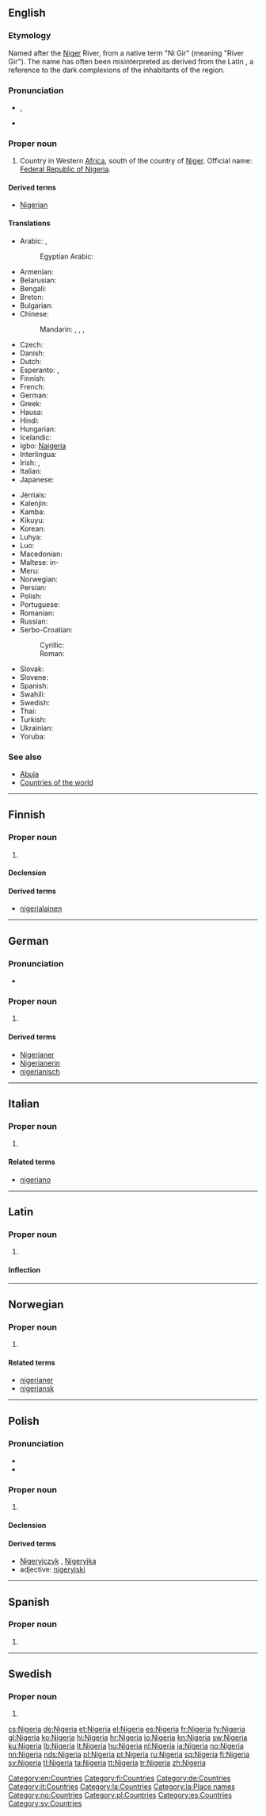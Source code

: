 {{also|Nigéria|Nígería|Niger}}
==English==
{{wikipedia}}
{{wikipedia|lang=simple}}

===Etymology===
Named after the [[Niger]] River, from a native term "Ni Gir" (meaning "River Gir"). The name has often been misinterpreted as derived from the Latin {{term|niger|lang=la||black}}, a reference to the dark complexions of the inhabitants of the region.

===Pronunciation===
* {{a|UK}} {{IPA|/naɪˈdʒɪə(ɹ).i.ə/}}, {{X-SAMPA|/naI"dZI@(r).i.@/}}
* {{audio|En-us-Nigeria.ogg|Audio}}

===Proper noun===
{{en-proper noun}}

# Country in Western [[Africa]], south of the country of [[Niger]]. Official name: [[Federal Republic of Nigeria]].

====Derived terms====
* [[Nigerian]]

====Translations====
{{trans-top| in Western Africa}}
* Arabic: {{t-|ar|نيجيريا|f|tr=nijiiriya}}, {{t-|ar|نايجيريا|f|tr=nayjiiriya}}
*: Egyptian Arabic: {{tø|arz|نايجيريا|sc=Arab}}
* Armenian: {{t-|hy|Նիգերիա|tr=Nigeria}}
* Belarusian: {{t-|be|Нігерыя|f|tr=Nihéryja}}
* Bengali: {{t-|bn|নাইজেরিয়া}}
* Breton: {{t-|br|Nigeria}}
* Bulgarian: {{t-|bg|Нигерия|f|tr=Nigérija}}
* Chinese:
*: Mandarin: {{t-|cmn|尼日利亞|sc=Hani}}, {{t-|cmn|尼日利亚|tr=Nírìlìyà|sc=Hani}}, {{t-|cmn|奈及利亞|sc=Hani}}, {{t-|cmn|奈及利亚|tr=Nàijílìyà|sc=Hani}} {{qualifier|Taiwan}}
* Czech: {{t+|cs|Nigérie|f}}
* Danish: {{t-|da|Nigeria}}
* Dutch: {{t+|nl|Nigeria}}
* Esperanto: {{t-|eo|Nigerio}}, {{t-|eo|Niĝerio}}
* Finnish: {{t+|fi|Nigeria}}
* French: {{t+|fr|Nigeria|m}}
* German: {{t+|de|Nigeria}}
* Greek: {{t+|el|Νιγηρία|f|tr=Nigiría}}
* Hausa: {{t-|ha|Nijeriya}}
* Hindi: {{t+|hi|नाइजीरिया|tr=nā'ijīriyā}}
* Hungarian: {{t+|hu|Nigéria}}
* Icelandic: {{t|is|Nígería|f}}
* Igbo: [[Naigeria]]
* Interlingua: {{t-|ia|Nigeria}}
* Irish: {{t-|ga|Nigéir|f|alt=An Nigéir}}, {{t-|ga|Poblacht Chónaidhme na Nigéire|f}}
* Italian: {{t-|it|Nigeria|f}}
* Japanese: {{t+|ja|ナイジェリア|tr=Naijeria}}
{{trans-mid}}
* Jèrriais: {{tø|roa-jer|Nigérie|f}}
* Kalenjin: {{tø|kln|Nijeria}}
* Kamba: {{tø|kam|Nijeria}}
* Kikuyu: {{tø|ki|Nigeria}}
* Korean: {{t+|ko|나이지리아|tr=Naijiria|sc=Hang}}
* Luhya: {{tø|luy|Nigeria}}
* Luo: {{tø|luo|Nigeria}}
* Macedonian: {{t+|mk|Нигерија|f|tr=Nigérija}}
* Maltese: in-{{t-|mt|Niġerja}}
* Meru: {{tø|mer|Nigeria}}
* Norwegian: {{t+|no|Nigeria}}
* Persian: {{t-|fa|نیجریه|tr=Nijeriye|sc=fa-Arab}}
* Polish: {{t+|pl|Nigeria|f}}
* Portuguese: {{t+|pt|Nigéria|f}}
* Romanian: {{t-|ro|Nigeria|f}}
* Russian: {{t-|ru|Нигерия|f|tr=Nigérija}}
* Serbo-Croatian:
*: Cyrillic: {{t-|sh|Нигерија|f}}
*: Roman: {{t-|sh|Nigerija|f}}
* Slovak: {{t-|sk|Nigéria|f}}
* Slovene: {{t-|sl|Nigerija|f}}
* Spanish: {{t+|es|Nigeria|f}}
* Swahili: {{t+|sw|Nijeria}}
* Swedish: {{t+|sv|Nigeria}}
* Thai: {{t-|th|ไนเธอเรีย}}
* Turkish: {{t+|tr|Nijerya}}
* Ukrainian: {{t+|uk|Нігерія|f|tr=Nihérija}}
* Yoruba: {{t-|yo|Nàìjíríà}}
{{trans-bottom}}

===See also===
* [[Abuja]]
* [[Appendix:Countries of the world|Countries of the world]]

[[Category:en:Countries]]

----

==Finnish==
{{wikipedia|lang=fi}}

===Proper noun===
{{fi-proper noun}}

# {{l|en|Nigeria}}

====Declension====
{{fi-decl-kulkija|Nigeri|nopl=1}}

====Derived terms====
* [[nigerialainen]]

[[Category:fi:Countries]]

----

==German==
{{wikipedia|lang=de}}

===Pronunciation===
* {{audio|De-Nigeria.ogg|Audio}}

===Proper noun===
{{head|de|proper noun}} {{n}}

# {{l|en|Nigeria}}

====Derived terms====
* [[Nigerianer]]
* [[Nigerianerin]]
* [[nigerianisch]]

[[Category:de:Countries]]

----

==Italian==
{{wikipedia|lang=it}}

===Proper noun===
{{it-proper noun|f}}

# {{l|en|Nigeria}}

====Related terms====
* [[nigeriano]]

[[Category:it:Countries]]

----

==Latin==
{{wikipedia|lang=la}}

===Proper noun===
{{la-proper noun|Nigeria|Nigeriae|Nigeriae|f|first}}

# {{l|en|Nigeria}}

====Inflection====
{{la-decl-1st-loc|Nigeri}}

[[Category:la:Countries]]
[[Category:la:Place names]]

----

==Norwegian==
{{wikipedia|lang=nb}}
{{wikipedia|lang=nn}}

===Proper noun===
{{head|no|proper noun}}

# {{l|en|Nigeria}}

====Related terms====
* [[nigerianer]]
* [[nigeriansk]]

[[Category:no:Countries]]

----

==Polish==
{{wikipedia|lang=pl}}

===Pronunciation===
* {{IPA|/ɲiˈɡɛrja/|lang=pl}}
* {{audio|Pl-Nigeria.ogg|Audio}}

===Proper noun===
{{head|pl|proper noun|g=f}}

# {{l|en|Nigeria}}

====Declension====
{{pl-decl-noun-sing
|Nigeria
|Nigerii
|Nigerii
|Nigerię
|Nigerią
|Nigerii
|Nigerio
}}

====Derived terms====
* [[Nigeryjczyk]] {{m}}, [[Nigeryjka]] {{f}}
* adjective: [[nigeryjski]]

[[Category:pl:Countries]]

----

==Spanish==
{{wikipedia|lang=es}}

===Proper noun===
{{es-proper noun|f}}

# {{l|en|Nigeria}}

[[Category:es:Countries]]

----

==Swedish==
{{wikipedia|lang=sv}}

===Proper noun===
{{head|sv|proper noun}}

# {{l|en|Nigeria}}

[[Category:sv:Countries]]

[[cs:Nigeria]]
[[de:Nigeria]]
[[et:Nigeria]]
[[el:Nigeria]]
[[es:Nigeria]]
[[fr:Nigeria]]
[[fy:Nigeria]]
[[gl:Nigeria]]
[[ko:Nigeria]]
[[hi:Nigeria]]
[[hr:Nigeria]]
[[io:Nigeria]]
[[kn:Nigeria]]
[[sw:Nigeria]]
[[ku:Nigeria]]
[[lb:Nigeria]]
[[lt:Nigeria]]
[[hu:Nigeria]]
[[nl:Nigeria]]
[[ja:Nigeria]]
[[no:Nigeria]]
[[nn:Nigeria]]
[[nds:Nigeria]]
[[pl:Nigeria]]
[[pt:Nigeria]]
[[ru:Nigeria]]
[[sq:Nigeria]]
[[fi:Nigeria]]
[[sv:Nigeria]]
[[tl:Nigeria]]
[[ta:Nigeria]]
[[tt:Nigeria]]
[[tr:Nigeria]]
[[zh:Nigeria]]